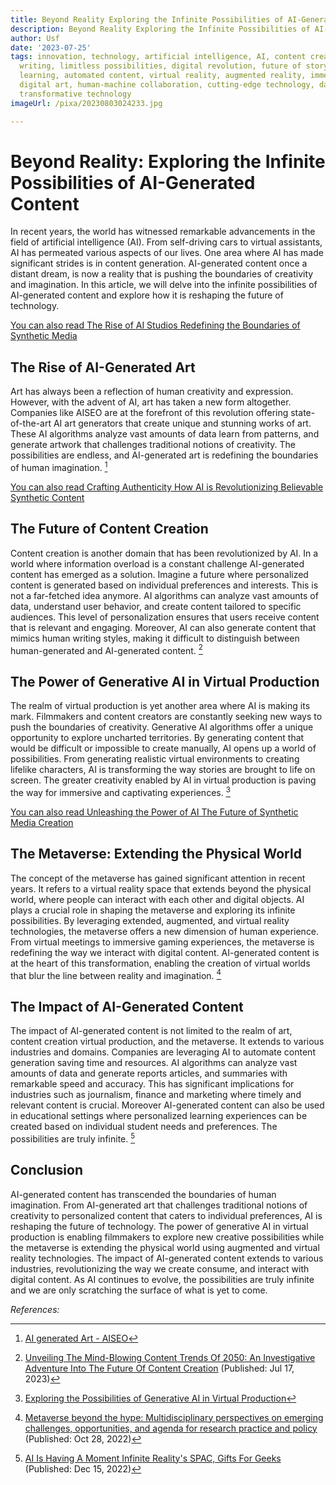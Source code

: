 ```yaml
---
title: Beyond Reality Exploring the Infinite Possibilities of AI-Generated Content
description: Beyond Reality Exploring the Infinite Possibilities of AI-Generated Content
author: Usf
date: '2023-07-25'
tags: innovation, technology, artificial intelligence, AI, content creation, creative
  writing, limitless possibilities, digital revolution, future of storytelling, machine
  learning, automated content, virtual reality, augmented reality, immersive experiences,
  digital art, human-machine collaboration, cutting-edge technology, data-driven creativity,
  transformative technology
imageUrl: /pixa/20230803024233.jpg

---
```

# Beyond Reality: Exploring the Infinite Possibilities of AI-Generated  Content

In recent years, the world has  witnessed remarkable advancements in the field of artificial intelligence (AI). From self-driving cars to virtual assistants, AI has permeated various aspects of our lives. One area where AI has made significant strides is in content generation. AI-generated content once a distant dream, is now a reality that  is pushing the boundaries of creativity and imagination. In this article, we will delve  into the infinite possibilities of AI-generated content and explore how it  is reshaping the  future of technology.

[You can  also read The Rise of AI Studios  Redefining the Boundaries of Synthetic Media](The%20Rise%20of%20AI%20Studios%20Redefining%20the%20Boundaries%20of%20Synthetic%20Media)


## The Rise  of AI-Generated Art

Art has always been a reflection of  human creativity and expression. However, with the advent of  AI, art has  taken a new form altogether. Companies like  AISEO are at the forefront of this revolution offering state-of-the-art AI art generators that create unique and stunning  works  of art. These AI algorithms analyze vast amounts of data learn from patterns, and generate artwork that challenges traditional  notions  of creativity. The possibilities  are endless, and AI-generated art  is  redefining the boundaries of human imagination. [^1^]

[You can also read Crafting Authenticity How AI is  Revolutionizing Believable  Synthetic Content](Crafting%20Authenticity%20How%20AI%20is%20Revolutionizing%20Believable%20Synthetic%20Content)


## The Future of Content Creation

Content creation is another domain that has  been revolutionized by AI. In a world where information overload is  a constant challenge AI-generated content has emerged as a solution. Imagine a future where personalized content is  generated based on individual preferences  and interests. This is not a far-fetched idea anymore. AI algorithms can analyze vast amounts  of data, understand user behavior, and create content tailored to specific audiences.  This level of personalization ensures that users receive content that  is relevant and engaging. Moreover, AI can also generate content that mimics human writing  styles, making it difficult to distinguish between human-generated and AI-generated  content. [^2^]

## The  Power of Generative AI in Virtual Production

The realm of virtual production is yet another area where AI is making  its mark. Filmmakers and content creators are constantly  seeking new ways to push the boundaries of creativity. Generative AI algorithms offer a unique opportunity to explore uncharted territories. By generating content that would be difficult or impossible to create manually,  AI opens up  a world of possibilities. From generating realistic virtual environments to creating lifelike  characters, AI is  transforming the way stories are brought to life on screen. The greater creativity enabled by AI in virtual  production is paving the way for  immersive and captivating experiences. [^3^]

[You can also read Unleashing the Power  of AI The Future of Synthetic Media Creation](Unleashing%20the%20Power%20of%20AI%20The%20Future%20of%20Synthetic%20Media%20Creation)


## The  Metaverse: Extending  the Physical  World

The concept of the  metaverse has gained significant attention in recent  years. It refers  to a virtual reality space that extends beyond the physical world, where people can interact with each  other and digital objects. AI plays a crucial role in shaping the metaverse and exploring  its infinite possibilities. By leveraging extended, augmented, and virtual reality technologies, the metaverse offers a new  dimension of human  experience.  From virtual meetings to immersive gaming experiences,  the metaverse is redefining the way we interact with digital content. AI-generated  content is at the heart of this transformation, enabling the creation  of virtual worlds that blur the  line between reality  and imagination. [^4^]

## The Impact  of AI-Generated Content

The impact of AI-generated content is not limited to the realm of art, content creation virtual  production, and  the metaverse. It extends to various industries and domains.  Companies  are leveraging AI to automate content generation saving time and  resources.  AI algorithms can analyze vast amounts of data  and generate reports articles, and summaries with  remarkable speed and accuracy. This has  significant implications for industries such as journalism, finance and marketing where timely and relevant content is crucial. Moreover AI-generated content can also be  used in  educational settings where personalized learning experiences can be created  based on individual student needs and preferences. The possibilities are truly infinite. [^5^]

##  Conclusion

AI-generated content has transcended the boundaries of human imagination. From AI-generated art that challenges traditional notions of creativity to personalized content that caters to individual preferences, AI is reshaping the future of technology. The power of generative AI in virtual production is enabling filmmakers to explore  new creative possibilities while the metaverse is extending the physical world using  augmented and virtual  reality technologies. The  impact of AI-generated content extends to various industries, revolutionizing the way we create consume, and interact with digital content. As AI continues to evolve, the possibilities are truly infinite and  we  are only scratching the surface of  what is yet to come.

*References:*
[^1^]: [AI generated Art - AISEO](https://aiseo.ai/products/ai-generated-art.html)
[^2^]: [Unveiling  The Mind-Blowing Content Trends Of 2050: An Investigative Adventure Into The Future Of Content Creation](https://medium.datadriveninvestor.com/unveiling-the-mind-blowing-content-trends-of-2050-an-investigative-adventure-into-the-future-of-dd3a313a15d6) (Published: Jul 17, 2023)
[^3^]: [Exploring the Possibilities of Generative AI in Virtual Production](https://www.linkedin.com/pulse/exploring-possibilities-generative-ai-virtual-ahmed-albadri)
[^4^]: [Metaverse beyond the hype: Multidisciplinary perspectives on  emerging challenges, opportunities, and agenda for research practice  and policy](https://www.sciencedirect.com/science/article/pii/S0268401222000767) (Published: Oct 28, 2022)
[^5^]: [AI Is Having A Moment  Infinite Reality's SPAC, Gifts For Geeks](https://www.forbes.com/sites/charliefink/2022/12/15/this-week-in-xr-ai-is-having-a-moment-infinite-realitys-spac-gifts-for-geeks/?sh=24a1e59e2bac) (Published: Dec  15, 2022)